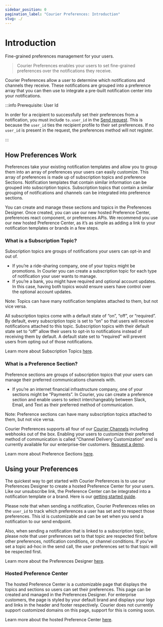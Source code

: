 ```yaml
---
sidebar_position: 0
pagination_label: "Courier Preferences: Introduction"
slug: ./
---
```


# Introduction

Fine-grained preferences management for your users.

> Courier Preferences enables your users to set fine-grained preferences over the notifications they receive.

Courier Preferences allow a user to determine which notifications and channels they receive. These notifications are grouped into a preference array that you can then use to integrate a pre-built notification center into your notifications.

:::info Prerequisite: User Id

In order for a recipient to successfully set their preferences from a notification, you must include `to.user_id` in the [Send request](/reference/send/message). This is because the `user_id` ties the recipient profile to their set preferences. If no `user_id` is present in the request, the preferences method will not register.

:::

## How Preferences Work

Preferences take your existing notification templates and allow you to group them into an array of preferences your users can easily customize. This array of preferences is made up of subscription topics and preference Sections. Notification templates that contain similar information can be grouped into subscription topics. Subscription topics that contain a similar grouping of notifications and channels can be integrated into preference sections.

You can create and manage these sections and topics in the Preferences Designer. Once created, you can use our new hosted Preference Center, preferences react component, or preferences APIs. We recommend you use our new hosted Preference Center, as it’s as simple as adding a link to your notification templates or brands in a few steps.

### What is a Subscription Topic?

Subscription topics are groups of notifications your users can opt-in and out of.

- If you’re a ride-sharing company, one of your topics might be promotions. In Courier you can create a subscription topic for each type of notification your user wants to manage.
- If you’re a bank, you might have required and optional account updates. In this case, having both topics would ensure users have control over the optional account updates.

Note: Topics can have many notification templates attached to them, but not vice versa.

All subscription topics come with a default state of “on”, “off”, or “required”. By default, every subscription topic is set to “on” so that users will receive notifications attached to this topic. Subscription topics with their default state set to “off” allow their users to opt-in to notifications instead of receiving them by default. A default state set to “required” will prevent users from opting out of those notifications.

Learn more about Subscription Topics [here](./preference-center/designer/#preference-topics).

### What is a Preference Section?

Preference sections are groups of subscription topics that your users can manage their preferred communications channels with.

- If you’re an internet financial infrastructure company, one of your sections might be “Payments”. In Courier, you can create a preference section and enable users to select interchangeably between Slack, Email, and Text as their preferred method of communication.

Note: Preference sections can have many subscription topics attached to them, but not vice versa.

Courier Preferences supports all four of our [Courier Channels](https://help.courier.com/en/articles/4196354-what-are-channels-and-integrations) including webhooks out of the box. Enabling your users to customize their preferred method of communication is called “Channel Delivery Customization” and is currently available for our enterprise-tier customers. [Request a demo](https://www.courier.com/request-demo/).

Learn more about Preference Sections [here](./preference-center/designer/#preference-sections).

## Using your Preferences

The quickest way to get started with Courier Preferences is to use our Preferences Designer to create a hosted Preference Center for your users. Like our unsubscribe link, the Preference Center can be integrated into a notification template or a brand. Here is our [getting started guide](https://www.courier.com/docs/courier-preferences/preference-center/introduction/).

Please note that when sending a notification, Courier Preferences relies on the `user_id` to track which preferences a user has set and to respect those preferences. This id is customizable and can be set when you send a notification to our send endpoint.

Also, when sending a notification that is linked to a subscription topic, please note that user preferences set to that topic are respected first before other preferences, notification conditions, or channel conditions. If you’ve set a topic ad-hoc in the send call, the user preferences set to that topic will be respected first.

Learn more about the Preferences Designer [here](./preference-center/designer).

### Hosted Preference Center

The hosted Preference Center is a customizable page that displays the topics and sections so users can set their preferences. This page can be created and managed in the Preferences Designer. For enterprise customers, the page is styled by your default brand and displays your logo and links in the header and footer respectively. Courier does not currently support customized domains on this page, support for this is coming soon.

Learn more about the hosted Preference Center [here](./preference-center/hosted-page).
